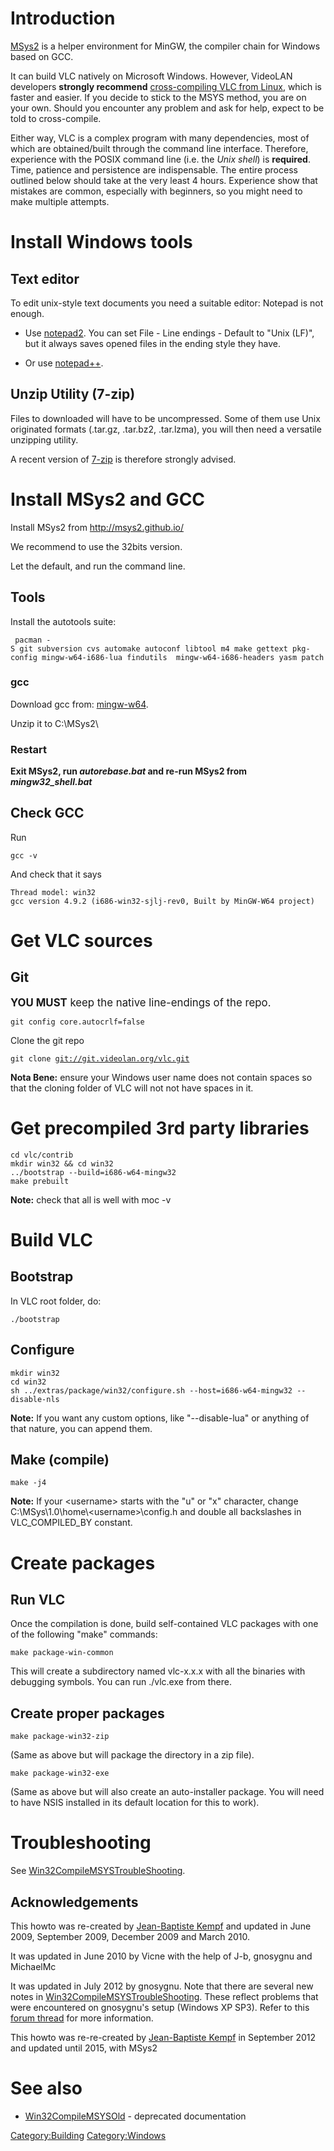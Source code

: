 = Introduction  =
[http://sourceforge.net/projects/msys2/ MSys2] is a helper environment for MinGW, the compiler chain for Windows based on GCC.

It can build VLC natively on Microsoft Windows. However, VideoLAN developers '''strongly recommend''' [[Win32Compile|cross-compiling VLC from Linux]], which is faster and easier. If you decide to stick to the MSYS method, you are on your own. Should you encounter any problem and ask for help, expect to be told to cross-compile.

Either way, VLC is a complex program with many dependencies, most of which are obtained/built through the command line interface. Therefore, experience with the POSIX command line (i.e. the ''Unix shell'') is '''required'''. 
Time, patience and persistence are indispensable. The entire process outlined below should take at the very least 4 hours. Experience show that mistakes are common, especially with beginners, so you might need to make multiple attempts.

= Install Windows tools =
== Text editor  ==
To edit unix-style text documents you need a suitable editor: Notepad is not enough.

* Use [http://sourceforge.net/projects/notepad2/ notepad2]. You can set File - Line endings - Default to "Unix (LF)", but it always saves opened files in the ending style they have.

* Or use [http://notepad-plus-plus.org/ notepad++].

== Unzip Utility (7-zip) ==
Files to downloaded will have to be uncompressed. Some of them use Unix originated formats (.tar.gz, .tar.bz2, .tar.lzma), you will then need a versatile unzipping utility. 

A recent version of [http://www.7-zip.org/ 7-zip] is therefore strongly advised.

= Install MSys2 and GCC =
Install MSys2 from http://msys2.github.io/

We recommend to use the 32bits version.

Let the default, and run the command line.

== Tools ==
Install the autotools suite:
  pacman -S git subversion cvs automake autoconf libtool m4 make gettext pkg-config mingw-w64-i686-lua findutils  mingw-w64-i686-headers yasm patch

=== gcc ===
Download gcc from:
[http://sourceforge.net/projects/mingw-w64/files/Toolchains%20targetting%20Win32/Personal%20Builds/mingw-builds/4.9.2/threads-win32/sjlj/i686-4.9.2-release-win32-sjlj-rt_v3-rev0.7z/download mingw-w64].

Unzip it to C:\MSys2\

=== Restart ===
'''Exit MSys2, run ''autorebase.bat'' and re-run MSys2 from ''mingw32_shell.bat'''''

== Check GCC ==
Run
 gcc -v

And check that it says
 Thread model: win32
 gcc version 4.9.2 (i686-win32-sjlj-rev0, Built by MinGW-W64 project)

= Get VLC sources  =

== Git ==
<big>'''YOU MUST''' keep the native line-endings of the repo.</big>
 git config core.autocrlf=false

Clone the git repo
 git clone git://git.videolan.org/vlc.git

'''Nota Bene:''' ensure your Windows user name does not contain spaces so that the cloning folder of VLC will not not have spaces in it.

= Get precompiled 3rd party libraries =
 cd vlc/contrib
 mkdir win32 && cd win32
 ../bootstrap --build=i686-w64-mingw32
 make prebuilt

'''Note:''' check that all is well with moc -v

= Build VLC  =

== Bootstrap  ==
In VLC root folder, do:
 ./bootstrap

== Configure  ==
 mkdir win32
 cd win32
 sh ../extras/package/win32/configure.sh --host=i686-w64-mingw32 --disable-nls

'''Note:''' If you want any custom options, like "--disable-lua" or anything of that nature, you can append them.

== Make (compile) ==
 make -j4

'''Note:''' If your &lt;username&gt; starts with the "u" or "x" character, change C:\MSys\1.0\home\&lt;username&gt;\config.h and double all backslashes in VLC_COMPILED_BY constant.

= Create packages  =
== Run VLC ==
Once the compilation is done, build self-contained VLC packages with one of the following "make" commands: 

 make package-win-common

This will create a subdirectory named vlc-x.x.x with all the binaries with debugging symbols. You can run ./vlc.exe from there.

== Create proper packages ==
 make package-win32-zip

(Same as above but will package the directory in a zip file). 

 make package-win32-exe

(Same as above but will also create an auto-installer package. You will need to have NSIS installed in its default location for this to work).

= Troubleshooting =

See [[Win32CompileMSYSTroubleShooting]].

== Acknowledgements ==

This howto was re-created by [[User:J-b|Jean-Baptiste Kempf]] and updated in June 2009, September 2009, December 2009 and March 2010. 

It was updated in June 2010 by Vicne with the help of J-b, gnosygnu and MichaelMc

It was updated in July 2012 by gnosygnu. Note that there are several new notes in [[Win32CompileMSYSTroubleShooting]]. These reflect problems that were encountered on gnosygnu's setup (Windows XP SP3). Refer to this [http://forum.videolan.org/viewtopic.php?f=32&t=102843&sid=f58967215a83981dda030ff6efa3d493 forum thread] for more information.

This howto was re-re-created by [[User:J-b|Jean-Baptiste Kempf]] in September 2012 and updated until 2015, with MSys2

= See also =
*[[Win32CompileMSYSOld]] - deprecated documentation

[[Category:Building]]
[[Category:Windows]]